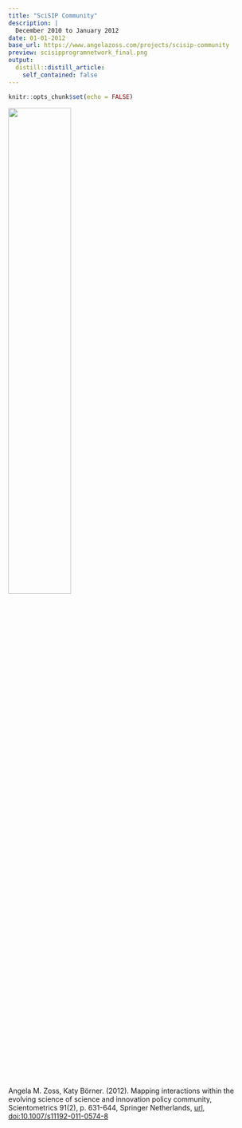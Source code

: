```yaml
---
title: "SciSIP Community"
description: |
  December 2010 to January 2012
date: 01-01-2012
base_url: https://www.angelazoss.com/projects/scisip-community
preview: scisipprogramnetwork_final.png
output:
  distill::distill_article:
    self_contained: false
---
```


```r
knitr::opts_chunk$set(echo = FALSE)
```

![](scisipprogramnetwork_final.png){width=50%}

Angela M. Zoss, Katy Börner. (2012). Mapping interactions within the evolving science of science and innovation policy community, Scientometrics 91(2), p. 631-644, Springer Netherlands, [url](http://link.springer.com/10.1007/s11192-011-0574-8), [doi:10.1007/s11192-011-0574-8](http://dx.doi.org/10.1007/s11192-011-0574-8)
